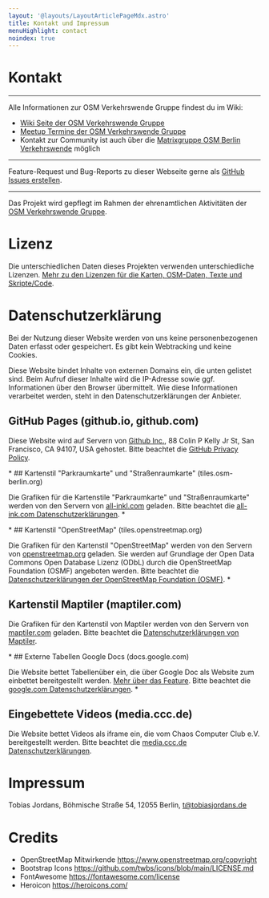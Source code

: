 ```yaml
---
layout: '@layouts/LayoutArticlePageMdx.astro'
title: Kontakt und Impressum
menuHighlight: contact
noindex: true
---
```



<Notice className="!mb-12">

<h1 class="text-sky-700">Kontakt</h1>

<hr class="!my-6 !border-white" />

Alle Informationen zur OSM Verkehrswende Gruppe findest du im Wiki:

- [Wiki Seite der OSM Verkehrswende Gruppe](https://wiki.openstreetmap.org/wiki/Verkehrswende-Meetup)
- [Meetup Termine der OSM Verkehrswende Gruppe](https://wiki.openstreetmap.org/wiki/Verkehrswende-Meetup#Meetups)
- Kontakt zur Community ist auch über die [Matrixgruppe OSM Berlin Verkehrswende](https://matrix.to/#/#osmberlinverkehr:matrix.org) möglich

<hr class="!my-6 !border-white" />

Feature-Request und Bug-Reports zu dieser Webseite gerne als [GitHub Issues erstellen](https://github.com/osmberlin/www.osm-verkehrswende.org).

<hr class="!my-6 !border-white" />

Das Projekt wird gepflegt im Rahmen der ehrenamtlichen Aktivitäten der [OSM Verkehrswende Gruppe](https://wiki.openstreetmap.org/wiki/Berlin/Verkehrswende).

</Notice>

# Lizenz

Die unterschiedlichen Daten dieses Projekten verwenden unterschiedliche Lizenzen. [Mehr zu den Lizenzen für die Karten, OSM-Daten, Texte und Skripte/Code](https://github.com/osmberlin/www.osm-verkehrswende.org/blob/main/LICENSE.md).

# Datenschutzerklärung

Bei der Nutzung dieser Website werden von uns keine personenbezogenen Daten erfasst oder gespeichert.
Es gibt kein Webtracking und keine Cookies.

Diese Website bindet Inhalte von externen Domains ein, die unten gelistet sind. Beim Aufruf dieser Inhalte wird die IP-Adresse sowie ggf. Informationen über den Browser übermittelt. Wie diese Informationen verarbeitet werden, steht in den Datenschutzerklärungen der Anbieter.

## GitHub Pages (github.io, github.com)

Diese Website wird auf Servern von [Github Inc.](https://www.github.com/), 88 Colin P Kelly Jr St, San Francisco, CA 94107, USA gehostet. Bitte beachtet die [GitHub Privacy Policy](https://help.github.com/articles/github-privacy-statement/).

\* ## Kartenstil "Parkraumkarte" und "Straßenraumkarte" (tiles.osm-berlin.org)

Die Grafiken für die Kartenstile "Parkraumkarte" und "Straßenraumkarte" werden von den Servern von [all-inkl.com](https://all-inkl.com/info/impressum/) geladen. Bitte beachtet die [all-ink.com Datenschutzerklärungen](https://all-inkl.com/datenschutzinformationen/). \*

\* ## Kartenstil "OpenStreetMap" (tiles.openstreetmap.org)

Die Grafiken für den Kartenstil "OpenStreetMap" werden von den Servern von [openstreetmap.org](https://www.openstreetmap.org) geladen. Sie werden auf Grundlage der Open Data Commons Open Database Lizenz (ODbL) durch die OpenStreetMap Foundation (OSMF) angeboten werden. Bitte beachtet die [Datenschutzerklärungen der OpenStreetMap Foundation (OSMF)](https://wiki.osmfoundation.org/wiki/Privacy_Policy). \*

## Kartenstil Maptiler (maptiler.com)

Die Grafiken für den Kartenstil von Maptiler werden von den Servern von [maptiler.com](https://www.maptiler.com) geladen. Bitte beachtet die [Datenschutzerklärungen von Maptiler](https://www.maptiler.com/privacy-policy/).

\* ## Externe Tabellen Google Docs (docs.google.com)

Die Website bettet Tabellenüber ein, die über Google Doc als Website zum einbettet bereitgestellt werden. [Mehr über das Feature](https://support.google.com/a/users/answer/9308870?hl=de). Bitte beachtet die [google.com Datenschutzerklärungen](https://policies.google.com/privacy?hl=de-DE). \*

## Eingebettete Videos (media.ccc.de)

Die Website bettet Videos als iframe ein, die vom Chaos Computer Club e.V. bereitgestellt werden. Bitte beachtet die [media.ccc.de Datenschutzerklärungen](https://media.ccc.de/about.html#privacy).

# Impressum

Tobias Jordans, Böhmische Straße 54, 12055 Berlin, [t@tobiasjordans.de](mailto:t@tobiasjordans.de)

# Credits

- OpenStreetMap Mitwirkende https://www.openstreetmap.org/copyright
- Bootstrap Icons https://github.com/twbs/icons/blob/main/LICENSE.md
- FontAwesome https://fontawesome.com/license
- Heroicon https://heroicons.com/
